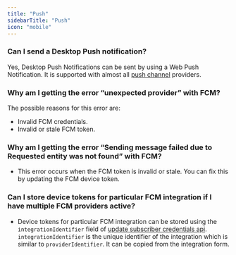 ```yaml
---
title: "Push"
sidebarTitle: "Push"
icon: "mobile"
---
```



### Can I send a Desktop Push notification?

Yes, Desktop Push Notifications can be sent by using a Web Push Notification. It is supported with almost all [push channel](/channels-and-providers/push/overview) providers.

### Why am I getting the error “unexpected provider” with FCM?

The possible reasons for this error are:

- Invalid FCM credentials.
- Invalid or stale FCM token.

### Why am I getting the error “Sending message failed due to Requested entity was not found” with FCM?

- This error occurs when the FCM token is invalid or stale. You can fix this by updating the FCM device token.

### Can I store device tokens for particular FCM integration if I have multiple FCM providers active?

- Device tokens for particular FCM integration can be stored using the `integrationIdentifier` field of [update subscriber credentials api](/api-reference/subscribers/update-subscriber-credentials). `integrationIdentifier` is the unique identifier of the integration which is similar to `providerIdentifier`. It can be copied from the integration form.

<ContactSupportSnippet />
